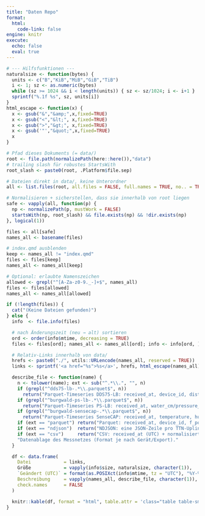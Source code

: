 ```yaml
---
title: "Daten Repo"
format: 
  html:
    code-link: false
engine: knitr
execute:
  echo: false
  eval: true
---
```





```r
# --- Hilfsfunktionen ---
naturalsize <- function(bytes) {
  units <- c("B","KiB","MiB","GiB","TiB")
  i <- 1; sz <- as.numeric(bytes)
  while (sz >= 1024 && i < length(units)) { sz <- sz/1024; i <- i+1 }
  sprintf("%.1f %s", sz, units[i])
}
html_escape <- function(x) {
  x <- gsub("&","&amp;",x,fixed=TRUE)
  x <- gsub("<","&lt;", x,fixed=TRUE)
  x <- gsub(">","&gt;", x,fixed=TRUE)
  x <- gsub('"',"&quot;",x,fixed=TRUE)
  x
}

# Pfad dieses Dokuments (= data/)
root <- file.path(normalizePath(here::here()),"data")
# trailing slash für robustes StartsWith
root_slash <- paste0(root, .Platform$file.sep)

# Dateien direkt in data/, keine Unterordner
all <- list.files(root, all.files = FALSE, full.names = TRUE, no.. = TRUE)

# Normalisieren + sicherstellen, dass sie innerhalb von root liegen
safe <- vapply(all, function(p) {
  np <- normalizePath(p, mustWork = FALSE)
  startsWith(np, root_slash) && file.exists(np) && !dir.exists(np)
}, logical(1))

files <- all[safe]
names_all <- basename(files)

# index.qmd ausblenden
keep <- names_all != "index.qmd"
files <- files[keep]
names_all <- names_all[keep]

# Optional: erlaubte Namenszeichen
allowed <- grepl("^[A-Za-z0-9._-]+$", names_all)
files <- files[allowed]
names_all <- names_all[allowed]

if (!length(files)) {
  cat("(Keine Dateien gefunden)")
} else {
  info  <- file.info(files)

  # nach Änderungszeit (neu → alt) sortieren
  ord <- order(info$mtime, decreasing = TRUE)
  files <- files[ord]; names_all <- names_all[ord]; info <- info[ord, ]

  # Relativ-Links innerhalb von data/
  hrefs <- paste0("./", utils::URLencode(names_all, reserved = TRUE))
  links <- sprintf('<a href="%s">%s</a>', hrefs, html_escape(names_all))

  describe_file <- function(name) {
    n <- tolower(name); ext <- sub("^.*\\.", "", n)
    if (grepl("^dds75-lb-.*\\.parquet$", n))
      return("Parquet-Timeseries DDS75-LB: received_at, device_id, distance_cm, temperature, battery, Flags.")
    if (grepl("^burgwald-ps-lb-.*\\.parquet$", n))
      return("Parquet-Timeseries PS-LB: received_at, water_cm/pressure_kpa/_mpa, idc_input_ma, vdc_input_v, battery.")
    if (grepl("^burgwald-sensecap-.*\\.parquet$", n))
      return("Parquet-Timeseries SenseCAP: received_at, temperature, humidity, pressure_hpa, illumination, ggf. UV/Wind/Regen.")
    if (ext == "parquet") return("Parquet: received_at, device_id, f_port, rssi, snr + sensorspezifische Spalten.")
    if (ext == "ndjson")  return("NDJSON: eine JSON-Zeile pro TTN-Uplink (decoded_payload, rssi/snr, f_port).")
    if (ext == "csv")     return("CSV: received_at (UTC) + normalisierte Messfelder; Kopfzeile vorhanden.")
    "Datenablage des Messnetzes (Format je nach Gerät/Export)."
  }

  df <- data.frame(
    Datei            = links,
    Größe            = vapply(info$size, naturalsize, character(1)),
    `Geändert (UTC)` = format(as.POSIXct(info$mtime, tz = "UTC"), "%Y-%m-%d %H:%M:%SZ"),
    Beschreibung     = vapply(names_all, describe_file, character(1)),
    check.names      = FALSE
  )

  knitr::kable(df, format = "html", table.attr = 'class="table table-sm"', escape = FALSE)
}


```

